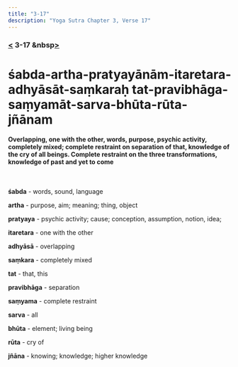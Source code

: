 ```yaml
---
title: "3-17"
description: "Yoga Sutra Chapter 3, Verse 17"
---
```


### [<](/Chapter-3/3-16/) 3-17 &nbsp[>](/Chapter-3/3-18/)

# śabda-artha-pratyayānām-itaretara-adhyāsāt-saṃkaraḥ tat-pravibhāga-saṃyamāt-sarva-bhūta-rūta-jñānam

#### Overlapping, one with the other, words, purpose, psychic activity, completely mixed; complete restraint on separation of that, knowledge of the cry of all beings. Complete restraint on the three transformations, knowledge of past and yet to come

<br />

**śabda** - words, sound, language

**artha** - purpose, aim; meaning; thing, object

**pratyaya** - psychic activity; cause; conception, assumption, notion, idea;

**itaretara** - one with the other

**adhyāsā** - overlapping

**saṃkara** - completely mixed

**tat** - that, this

**pravibhāga** - separation

**saṃyama** - complete restraint

**sarva** - all

**bhūta** - element; living being

**rūta** - cry of

**jñāna** - knowing; knowledge; higher knowledge

<br />
